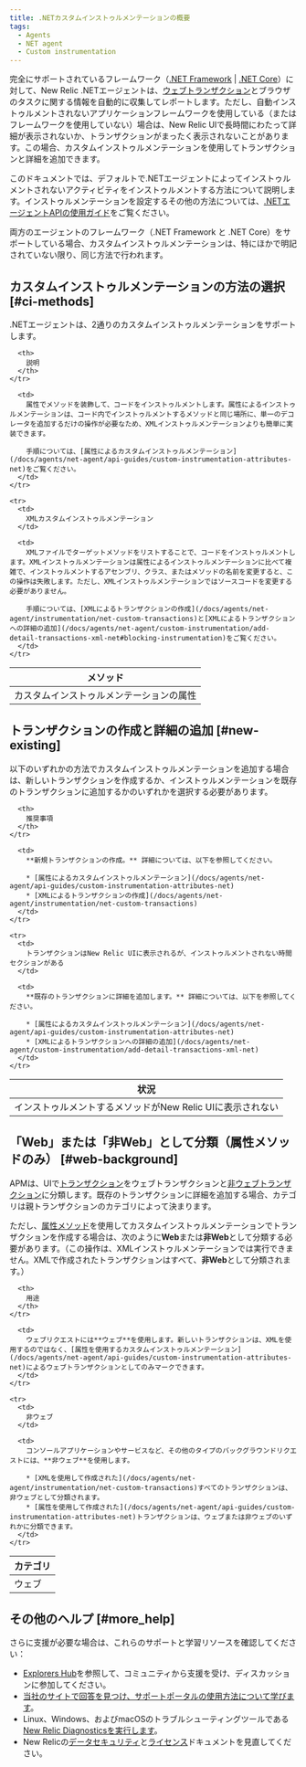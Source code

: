 ```yaml
---
title: .NETカスタムインストゥルメンテーションの概要
tags:
  - Agents
  - NET agent
  - Custom instrumentation
---
```


完全にサポートされているフレームワーク（[.NET Framework](/docs/agents/net-agent/getting-started/compatibility-requirements-net-framework-agent) \| [.NET Core](/docs/agents/net-agent/getting-started/compatibility-requirements-net-core-agent)）に対して、New Relic .NETエージェントは、[ウェブトランザクション](/docs/apm/transactions/intro-transactions/transactions-new-relic-apm)とブラウザのタスクに関する情報を自動的に収集してレポートします。ただし、自動インストゥルメントされないアプリケーションフレームワークを使用している（またはフレームワークを使用していない）場合は、New Relic UIで長時間にわたって詳細が表示されないか、トランザクションがまったく表示されないことがあります。この場合、カスタムインストゥルメンテーションを使用してトランザクションと詳細を追加できます。

このドキュメントでは、デフォルトで.NETエージェントによってインストゥルメントされないアクティビティをインストゥルメントする方法について説明します。インストゥルメンテーションを設定するその他の方法については、[.NETエージェントAPIの使用ガイド](/docs/agents/net-agent/api-guides/guide-using-net-agent-api)をご覧ください。

<Callout variant="important">
  両方のエージェントのフレームワーク（.NET Framework と .NET Core）をサポートしている場合、カスタムインストゥルメンテーションは、特にほかで明記されていない限り、同じ方法で行われます。
</Callout>

## カスタムインストゥルメンテーションの方法の選択 [#ci-methods]

.NETエージェントは、2通りのカスタムインストゥルメンテーションをサポートします。

<Table>
  <thead>
    <tr>
      <th style={{ width: "250px" }}>
        メソッド
      </th>

      <th>
        説明
      </th>
    </tr>
  </thead>

  <tbody>
    <tr>
      <td>
        カスタムインストゥルメンテーションの属性
      </td>

      <td>
        属性でメソッドを装飾して、コードをインストゥルメントします。属性によるインストゥルメンテーションは、コード内でインストゥルメントするメソッドと同じ場所に、単一のデコレータを追加するだけの操作が必要なため、XMLインストゥルメンテーションよりも簡単に実装できます。

        手順については、[属性によるカスタムインストゥルメンテーション](/docs/agents/net-agent/api-guides/custom-instrumentation-attributes-net)をご覧ください。
      </td>
    </tr>

    <tr>
      <td>
        XMLカスタムインストゥルメンテーション
      </td>

      <td>
        XMLファイルでターゲットメソッドをリストすることで、コードをインストゥルメントします。XMLインストゥルメンテーションは属性によるインストゥルメンテーションに比べて複雑で、インストゥルメントするアセンブリ、クラス、またはメソッドの名前を変更すると、この操作は失敗します。ただし、XMLインストゥルメンテーションではソースコードを変更する必要がありません。

        手順については、[XMLによるトランザクションの作成](/docs/agents/net-agent/instrumentation/net-custom-transactions)と[XMLによるトランザクションへの詳細の追加](/docs/agents/net-agent/custom-instrumentation/add-detail-transactions-xml-net#blocking-instrumentation)をご覧ください。
      </td>
    </tr>
  </tbody>
</Table>

## トランザクションの作成と詳細の追加 [#new-existing]

以下のいずれかの方法でカスタムインストゥルメンテーションを追加する場合は、新しいトランザクションを作成するか、インストゥルメンテーションを既存のトランザクションに追加するかのいずれかを選択する必要があります。

<Table>
  <thead>
    <tr>
      <th style={{ width: "300px" }}>
        状況
      </th>

      <th>
        推奨事項
      </th>
    </tr>
  </thead>

  <tbody>
    <tr>
      <td>
        インストゥルメントするメソッドがNew Relic UIに表示されない
      </td>

      <td>
        **新規トランザクションの作成。** 詳細については、以下を参照してください。

        * [属性によるカスタムインストゥルメンテーション](/docs/agents/net-agent/api-guides/custom-instrumentation-attributes-net)
        * [XMLによるトランザクションの作成](/docs/agents/net-agent/instrumentation/net-custom-transactions)
      </td>
    </tr>

    <tr>
      <td>
        トランザクションはNew Relic UIに表示されるが、インストゥルメントされない時間セクションがある
      </td>

      <td>
        **既存のトランザクションに詳細を追加します。** 詳細については、以下を参照してください。

        * [属性によるカスタムインストゥルメンテーション](/docs/agents/net-agent/api-guides/custom-instrumentation-attributes-net)
        * [XMLによるトランザクションへの詳細の追加](/docs/agents/net-agent/custom-instrumentation/add-detail-transactions-xml-net)
      </td>
    </tr>
  </tbody>
</Table>

## 「Web」または「非Web」として分類（属性メソッドのみ） [#web-background]

APMは、UIで[トランザクション](/docs/apm/transactions/intro-transactions/transactions-new-relic-apm)をウェブトランザクションと[非ウェブトランザクション](/docs/apm/transactions/intro-transactions/monitor-background-processes-other-non-web-transactions)に分類します。既存のトランザクションに詳細を追加する場合、カテゴリは親トランザクションのカテゴリによって決まります。

ただし、[属性メソッド](#ci-methods)を使用してカスタムインストゥルメンテーションでトランザクションを作成する場合は、次のように**Web**または**非Web**として分類する必要があります。（この操作は、XMLインストゥルメンテーションでは実行できません。XMLで作成されたトランザクションはすべて、**非Web**として分類されます。）

<Table>
  <thead>
    <tr>
      <th style={{ width: "150px" }}>
        カテゴリ
      </th>

      <th>
        用途
      </th>
    </tr>
  </thead>

  <tbody>
    <tr>
      <td>
        ウェブ
      </td>

      <td>
        ウェブリクエストには**ウェブ**を使用します。新しいトランザクションは、XMLを使用するのではなく、[属性を使用するカスタムインストゥルメンテーション](/docs/agents/net-agent/api-guides/custom-instrumentation-attributes-net)によるウェブトランザクションとしてのみマークできます。
      </td>
    </tr>

    <tr>
      <td>
        非ウェブ
      </td>

      <td>
        コンソールアプリケーションやサービスなど、その他のタイプのバックグラウンドリクエストには、**非ウェブ**を使用します。

        * [XMLを使用して作成された](/docs/agents/net-agent/instrumentation/net-custom-transactions)すべてのトランザクションは、非ウェブとして分類されます。
        * [属性を使用して作成された](/docs/agents/net-agent/api-guides/custom-instrumentation-attributes-net)トランザクションは、ウェブまたは非ウェブのいずれかに分類できます。
      </td>
    </tr>
  </tbody>
</Table>

## その他のヘルプ [#more_help]

さらに支援が必要な場合は、これらのサポートと学習リソースを確認してください：

* [Explorers Hub](https://discuss.newrelic.com/)を参照して、コミュニティから支援を受け、ディスカッションに参加してください。
* [当社のサイトで回答を見つけ、サポートポータルの使用方法について学びます](/docs/using-new-relic/welcome-new-relic/get-started/find-help-use-support-portal)。
* Linux、Windows、およびmacOSのトラブルシューティングツールである[New Relic Diagnosticsを実行します](/docs/using-new-relic/cross-product-functions/troubleshooting/new-relic-diagnostics)。
* New Relicの[データセキュリティ](/docs/security)と[ライセンス](/docs/licenses)ドキュメントを見直してください。
